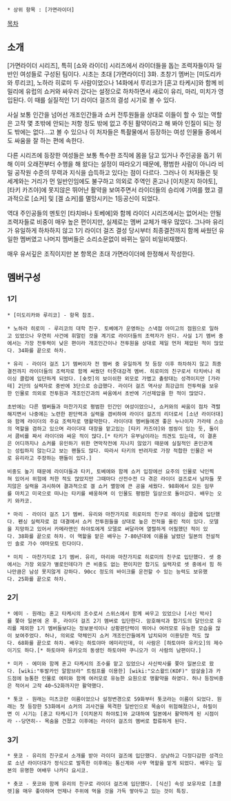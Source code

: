  * 상위 항목 : [가면라이더]

[[목차]]

== 소개 ==

[가면라이더 시리즈], 특히 [쇼와 라이더] 시리즈에서 라이더들을 돕는 조력자들이자 일반인 여성들로 구성된 팀이다. 시초는 초대 [가면라이더] 3화. 초창기 멤버는 [미도리카와 루리코], 노하라 히로미 두 사람이었으나 14화에서 루리코가 [혼고 타케시]와 함께 비밀리에 유럽의 쇼커와 싸우러 갔다는 설정으로 하차하면서 새로이 유리, 마리, 미치가 영입된다. 이 때를 실질적인 1기 라이더 걸즈의 결성 시기로 볼 수 있다.

사실 보통 인간을 넘어선 개조인간들과 쇼커 전투원들을 상대로 이들이 할 수 있는 역할은 고작 몇 초밖에 안되는 저항 정도 밖에 없고 주된 활약이라고 해 봐야 인질이 되는 정도 밖에는 없다...고 볼 수 있으나 이 처자들은 특촬물에서 등장하는 여성 인물들 중에서도 싸움을 잘 하는 편에 속한다.

다른 시리즈에 등장한 여성들은 보통 특수한 조직에 몸을 담고 있거나 주인공을 돕기 위해 이미 오래전부터 수행을 해 왔다는 설정이 따라오기 때문에, 평범한 사람이 아니라 비밀 공작원 수준의 무력과 지식을 습득하고 있다는 점이 다르다. 그러나 이 처자들은 뒷 세계와는 거리가 먼 일반인임에도 불구하고 의외로 주역인 혼고나 [이치몬지 하야토], [타키 카즈야]에 못지않은 뛰어난 활약을 보여주면서 라이더들의 승리에 기여를 했고 결과적으로 [쇼커] 및 [겔 쇼커]를 멸망시키는 1등공신이 되었다.

역대 주인공들의 멘토인 [타치바나 토베에]와 함께 라이더 시리즈에서는 없어서는 안될 조력자들로 비중이 매우 높은 편이지만, 실제로는 멤버 교체가 매우 많았다. 그나마 유리가 유일하게 하차하지 않고 1기 라이더 걸즈 결성 당시부터 최종결전까지 함께 싸웠던 유일한 멤버였고 나머지 멤버들은 소리소문없이 바뀌는 일이 비일비재했다.

매우 유서깊은 조직이지만 본 항목은 초대 가면라이더에 한정해서 작성한다.

== 멤버구성 ==
=== 1기 ===
 * [미도리카와 루리코] - 항목 참조.

 * 노하라 히로미 - 루리코의 대학 친구. 토베에가 운영하는 스낵점 아미고의 점원으로 일하고 있었으나 우연히 사건에 휘말린 것을 계기로 라이더들의 조력자가 된다. 사실 1기 멤버 중에서는 가장 전투력이 낮은 편이라 개조인간이나 전투원을 상대로 제일 먼저 제압된 적이 많았다. 34화를 끝으로 하차.

 * 유리 - 라이더 걸즈 1기 멤버이자 전 멤버 중 유일하게 첫 등장 이후 하차하지 않고 최종결전까지 라이더들의 조력자로 함께 싸웠던 터줏대감격 멤버. 히로미의 친구로서 타치바나 레이싱 클럽에 입단하게 되었다. [숏컷]의 보이쉬한 외모로 가볍고 촐랑대는 성격이지만 [가라테] 2단의 실력자로 중반에 3단으로 승급했다. 라이더 걸즈 역사상 최강급의 전투력을 보유한 인물로 의외로 전투원과 개조인간과의 싸움에서 초반에 기선제압을 한 적이 많았다.

 
 초반에는 다른 멤버들과 마찬가지로 평범한 민간인 여성이었으나, 쇼커와의 싸움이 점차 격렬해지면서 나중에는 노련한 판단력과 실력을 겸비하여 라이더 걸즈의 리더로서 [소년 라이더대]와 함께 라이더의 주요 조력자로 맹활약한다. 라이더대 멤버들에겐 좋은 누나이자 가라테 스승의 역할을 겸하고 있으며 라이더대 대장을 맡고있는 [타키 카즈야]와 썸씽이 있는 듯, 둘이서 콤비를 짜서 라이더와 싸운 적이 많다.[* 타키가 유부남이라는 의견도 있는데, 이 결혼은 어디까지나 쇼커를 유인하기 위한 연막작전에 지나지 않았기 때문에 실질적인 혼인관계는 성립하지 않는다고 보는 팬들도 많다. 따라서 타키의 반려자로 가장 적합한 인물은 바로 유리라고 주장하는 팬들이 있다.]

 비중도 높기 때문에 라이더들과 타키, 토베에와 함께 쇼커 입장에선 요주의 인물로 낙인찍혀 있어서 위험에 처한 적도 많았지만 그때마다 산전수전 다 겪은 라이더 걸즈로서 남자들 못지않은 실력을 과시하여 결과적으로 겔 쇼커 멸망에 큰 공을 세웠다. 98화에서 모든 임무를 마치고 미국으로 떠나는 타키를 배웅하며 이 인물도 평범한 일상으로 돌아갔다. 배우는 오키 와카코.

 * 마리 - 라이더 걸즈 1기 멤버. 유리와 마찬가지로 히로미의 친구로 레이싱 클럽에 입단했다. 펜싱 실력자로 검 대결에서 쇼커 전투원들을 상대로 높은 전적을 올린 적이 있다. 모델을 지망하고 있어서 카메라맨인 하야토에게 모델로 써달라며 열렬하게 어필했던 적이 있다. 38화를 끝으로 하차. 이 역할을 맡은 배우는 7-80년대에 이름을 날렸던 일본의 전설적인 솔로 가수 야마모토 린다이다.

 * 미치 - 마찬가지로 1기 멤버. 유리, 마리와 마찬가지로 히로미의 친구로 입단했다. 셋 중에서는 가장 외모가 별로인데다가 큰 비중도 없는 편이지만 합기도 실력자로 셋 중에서 힘 하나만큼은 남성 못지않게 강하다. 90cc 정도의 바이크를 운전할 수 있는 능력도 보유했다. 25화를 끝으로 하차.

=== 2기 ===
 * 에미 - 원래는 혼고 타케시의 조수로서 스위스에서 함께 싸우고 있었으나 [사신 박사]를 쫓아 일본에 온 후, 라이더 걸즈 2기 멤버로 입단한다. 암호해석과 합기도의 달인으로 유리를 제외한 1기 멤버들보다는 정보분석이나 상황판단력이 뛰어나 여러모로 유능한 모습을 많이 보여주었다. 허나, 의외로 약체인지 쇼커 개조인간들에게 납치되어 이용당한 적도 많다. 68화를 끝으로 하차. 배우는 하토야마 에미리인데, 이 사람은 [하토야마 유키오]의 제수이기도 하다.[* 하토야마 유키오의 동생인 하토야마 쿠니오가 이 사람의 남편이다.]

 * 미카 - 에미와 함께 혼고 타케시의 조수를 맡고 있었으나 사신박사를 쫓아 일본으로 왔다. [wiki:"투발카인 알함브라" 트럼프를 이용한] [wiki:"오스왈드(KOF)" 암살술]과 카드점에 능통한 인물로 에미와 함께 여러모로 유능한 요원으로 맹활약을 하였다. 허나 등장비중은 적어서 고작 40~52화까지만 활약했다.

 * 톳코 - 원래는 미츠코란 이름이었으나 설정변경으로 59화부터 톳코라는 이름이 되었다. 원래는 첫 등장한 53화에서 쇼커의 괴사건을 목격한 일반인으로 목숨이 위험해졌으나, 하필이면 이 시기는 [혼고 타케시]가 [이치몬지 하야토]와 교대하여 일본에서 활약하게 된 시점이라 --당연히-- 목숨을 건졌고 이후에는 라이더 걸즈의 멤버로 합류하게 된다.

=== 3기 ===
 * 욧코 - 유리의 친구로서 소개를 받아 라이더 걸즈에 입단했다. 상냥하고 다정다감한 성격으로 소년 라이더대가 정식으로 발족한 이후에는 통신계와 사무 역할을 맡게 되었다. 배우는 일본의 유명한 여배우 나카다 요시코.

 * 춋코 - 욧코와 함께 유리의 친구로 라이더 걸즈에 입단했다. [식신] 속성 보유자로 [초콜렛]을 매우 좋아하며 언제나 주위에 먹을 것을 가득 쌓아두고 있는 것이 특징. 
